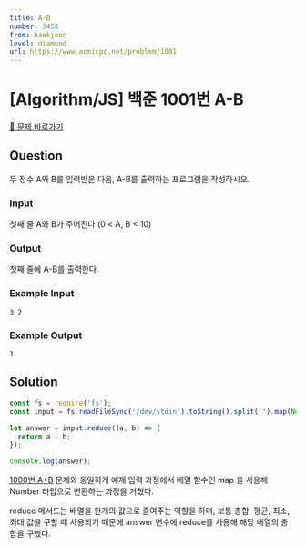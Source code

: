 ```yaml
---
title: A-B
number: 3453
from: baekjoon
level: diamond
url: https://www.acmicpc.net/problem/1001
---
```


# [Algorithm/JS] 백준 1001번 A-B

[🔗 문제 바로가기](https://www.acmicpc.net/problem/1001)

## Question

두 정수 A와 B를 입력받은 다음, A-B를 출력하는 프로그램을 작성하시오.

### Input

첫째 줄 A와 B가 주어진다 (0 < A, B < 10)

### Output

첫째 줄에 A-B를 출력한다.

### Example Input

```
3 2
```

### Example Output

```
1
```

## Solution

```js
const fs = require('fs');
const input = fs.readFileSync('/dev/stdin').toString().split('').map(Number);

let answer = input.reduce((a, b) => {
  return a - b;
});

console.log(answer);
```

[1000번 A+B](https://thisyujeong.github.io/TIL/algorithm/baekjoon/1000.html) 문제와 동일하게 예제 입력 과정에서 배열 함수인 map 을 사용해 Number 타입으로 변환하는 과정을 거쳤다.

reduce 메서드는 배열을 한개의 값으로 줄여주는 역할을 하며, 보통 총합, 평균, 최소, 최대 값을 구할 때 사용되기 때문에 answer 변수에 reduce를 사용해 해당 배열의 총 합을 구했다.
